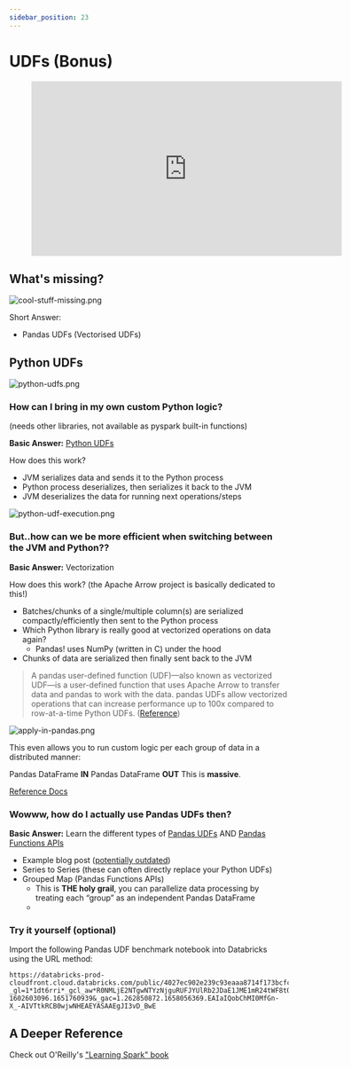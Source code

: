 ```yaml
---
sidebar_position: 23
---
```

# UDFs (Bonus)

<div style={{textAlign: 'center'}}>

<figure class="video-container">
    <iframe width="560" height="315" src="https://www.youtube.com/embed/r418tWNnAq8" title="YouTube video player" frameborder="0" allow="accelerometer; autoplay; clipboard-write; encrypted-media; gyroscope; picture-in-picture" allowfullscreen></iframe>
</figure>

</div>


## What's missing?
<div style={{textAlign: 'center'}}>

![cool-stuff-missing.png](./assets/cool-stuff-missing.png)

</div>

Short Answer:
* Pandas UDFs (Vectorised UDFs)

## Python UDFs

<div style={{textAlign: 'center'}}>

![python-udfs.png](./assets/python-udfs.png)

</div>

### How can I bring in my own custom Python logic?
(needs other libraries, not available as pyspark built-in functions)

**Basic Answer:** [Python UDFs](https://docs.databricks.com/spark/latest/spark-sql/udf-python-pandas.html)

How does this work?
* JVM serializes data and sends it to the Python process
* Python process deserializes, then serializes it back to the JVM
* JVM deserializes the data for running next operations/steps

<div style={{textAlign: 'center'}}>

![python-udf-execution.png](./assets/python-udf-execution.png)

</div>

### But..how can we be more efficient when switching between the JVM and Python??
**Basic Answer:** Vectorization

How does this work? (the Apache Arrow project is basically dedicated to this!)
* Batches/chunks of a single/multiple column(s) are serialized compactly/efficiently then sent to the Python process
* Which Python library is really good at vectorized operations on data again?
    * Pandas! uses NumPy (written in C) under the hood
* Chunks of data are serialized then finally sent back to the JVM

> A pandas user-defined function (UDF)—also known as vectorized UDF—is a user-defined function that uses Apache Arrow to transfer data and pandas to work with the data. pandas UDFs allow vectorized operations that can increase performance up to 100x compared to row-at-a-time Python UDFs. ([Reference](https://docs.databricks.com/spark/latest/spark-sql/udf-python-pandas.html#pandas-user-defined-functions))

<div style={{textAlign: 'center'}}>

![apply-in-pandas.png](./assets/apply-in-pandas.png)

</div>


This even allows you to run custom logic per each group of data in a distributed manner:

Pandas DataFrame **IN**
Pandas DataFrame **OUT**
This is **massive**.

[Reference Docs](https://docs.databricks.com/spark/latest/spark-sql/pandas-function-apis.html)


### Wowww, how do I actually use Pandas UDFs then?
**Basic Answer:** Learn the different types of [Pandas UDFs](https://docs.databricks.com/spark/latest/spark-sql/udf-python-pandas.html) AND [Pandas Functions APIs](https://docs.databricks.com/spark/latest/spark-sql/pandas-function-apis.html)

* Example blog post ([potentially outdated](https://databricks.com/blog/2017/10/30/introducing-vectorized-udfs-for-pyspark.html))
* Series to Series (these can often directly replace your Python UDFs)
* Grouped Map (Pandas Functions APIs)
    * This is **THE holy grail**, you can parallelize data processing by treating each “group” as an independent Pandas DataFrame
    * 
### Try it yourself (optional)
Import the following Pandas UDF benchmark notebook into Databricks using the URL method:
```
https://databricks-prod-cloudfront.cloud.databricks.com/public/4027ec902e239c93eaaa8714f173bcfc/1281142885375883/2174302049319883/7729323681064935/latest.html?_gl=1*1dt6rri*_gcl_aw*R0NMLjE2NTgwNTYzNjguRUFJYUlRb2JDaE1JME1mR24tWF8tQUlWVHRrUkNCMHdqd05IRUFFWUFTQUFFZ0pJM3ZEX0J3RQ..&_ga=2.69934608.18112261.1660751261-1602603096.1651760939&_gac=1.262850872.1658056369.EAIaIQobChMI0MfGn-X_-AIVTtkRCB0wjwNHEAEYASAAEgJI3vD_BwE
```

## A Deeper Reference
Check out O'Reilly's ["Learning Spark" book](https://www.oreilly.com/library/view/learning-spark/9781449359034/)